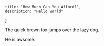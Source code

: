 
    title: "How Much Can You Afford?",
    description: "Hello world"
}

<BlogHeader Title="How much can you afford?." Description="Discover key factors to help you make an informed decision, ensuring your purchase is both smart and satisfying. Avoid common pitfalls with our expert tips." />


The quick brown fox jumps over the lazy dog.

He is awsome.